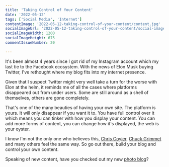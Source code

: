 ```yaml
---
title: 'Taking Control of Your Content'
date: '2022-05-12'
tags: ['Social Media', 'Internet']
contentImage: '2022-05-12-taking-control-of-your-content/content.jpg'
socialImageUrl: '2022-05-12-taking-control-of-your-content/social-image.jpg'
socialImageWidth: 1200
socialImageHeight: 675
commentIssueNumber: 20

---
```


It's been almost 4 years since I got rid of my Instagram account which my last tie to the Facebook ecosystem. With the news of Elon Musk buying Twitter, I've rethought where my blog fits into my internet presence.

Given that I suspect Twitter might very well take a turn for the worse with Elon at the helm, it reminds me of all the cases where platforms disappeared out from under users. Some are still around as a shell of themselves, others are gone completely.

That's one of the many beauties of having your own site. The platform is yours. It will only disappear if you want it to. You have full control over it which means you can tinker with how you display your content. You can add more forms of content, you can change how it's displayed, the web is your oyster.

I know I'm not the only one who believes this, <a href="https://chriscoyier.net/2022/04/29/rss-3/" target="_blank" rel="noreferrer nofollow">Chris Coyier</a>, <a href="https://cagrimmett.com/thoughts/2022/04/26/why-blog/" target="_blank" rel="noreferrer nofollow">Chuck Grimmet</a> and many others feel the same way. So go out there, build your blog and control your own content.

Speaking of new content, have you checked out my new [photo blog](https://kpwags.com/photoblog)?